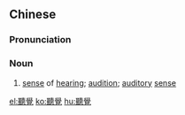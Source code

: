 {{also|听觉}}
==Chinese==
{{zh-forms|s=听觉}}

===Pronunciation===
{{zh-pron
|m=tīngjué
|c=ting3 gok3,ting1 gok3
|mn=thiaⁿ-kak/theng-kak
|cat=n
}}

===Noun===
{{zh-noun}}

# [[sense]] of [[hearing]]; [[audition]]; [[auditory]] [[sense]]
#: {{zh-x|聽覺{jué} 障礙|'''hearing''' impairment}}

[[el:聽覺]]
[[ko:聽覺]]
[[hu:聽覺]]